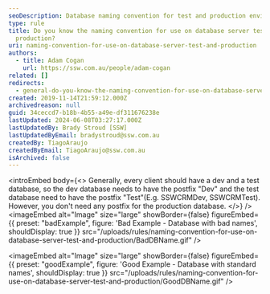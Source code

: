 ```yaml
---
seoDescription: Database naming convention for test and production environments follows a standardized structure, with dev databases ending in "Dev" and test databases in "Test", while production databases remain name-only.
type: rule
title: Do you know the naming convention for use on database server test and
  production?
uri: naming-convention-for-use-on-database-server-test-and-production
authors:
  - title: Adam Cogan
    url: https://ssw.com.au/people/adam-cogan
related: []
redirects:
  - general-do-you-know-the-naming-convention-for-use-on-database-server-test-and-production
created: 2019-11-14T21:59:12.000Z
archivedreason: null
guid: 34ceccd7-b18b-4b55-a49e-df311676238e
lastUpdated: 2024-06-08T03:27:17.000Z
lastUpdatedBy: Brady Stroud [SSW]
lastUpdatedByEmail: bradystroud@ssw.com.au
createdBy: TiagoAraujo
createdByEmail: TiagoAraujo@ssw.com.au
isArchived: false
---
```


<introEmbed
  body={<>
Generally, every client should have a dev and a test database, so the dev database needs to have the postfix "Dev" and the test database need to have the postfix "Test"(E.g. SSWCRMDev, SSWCRMTest). However, you don't need any postfix for the production database.
  </>}
/>
<imageEmbed
  alt="Image"
  size="large"
  showBorder={false}
  figureEmbed={{
    preset: "badExample",
    figure: 'Bad Example - Database with bad names',
    shouldDisplay: true
  }}
  src="/uploads/rules/naming-convention-for-use-on-database-server-test-and-production/BadDBName.gif"
/>

<imageEmbed
  alt="Image"
  size="large"
  showBorder={false}
  figureEmbed={{
    preset: "goodExample",
    figure: 'Good Example - Database with standard names',
    shouldDisplay: true
  }}
  src="/uploads/rules/naming-convention-for-use-on-database-server-test-and-production/GoodDBName.gif"
/>
